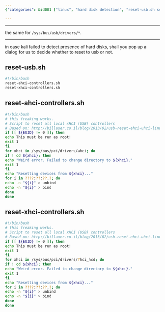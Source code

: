 ```yaml
---
{"categories": &id001 ["linux", "hard disk detection", "reset-usb.sh script", "USB controllers", "Kali Linux", "improvements", "sub-scripts"], "category": "Linux", "date": "2022-12-15 16:33:24", "description": "The reset-usb.sh script is a solution to hard disk detection issues in Linux, specifically addressing USB controller problems. It works by utilizing sub-scripts and a for loop to unbind and rebind the controllers, with suggested enhancements for Kali Linux.", "tags": *id001, "title": "reset usb"}

---
```


------

the same for `/sys/bus/usb/drivers/*`.

----

in case kali failed to detect presence of hard disks, shall you pop up a dialog for us to decide whether to reset to usb or not.

## reset-usb.sh

```bash
#!/bin/bash
reset-ahci-controllers.sh
reset-xhci-controllers.sh

```

## reset-ahci-controllers.sh

```bash
#!/bin/bash
# this freaking works.
# Script to reset all local xHCI (USB) controllers
# Based on: http://billauer.co.il/blog/2013/02/usb-reset-ehci-uhci-linux/
if [[ ${EUID} != 0 ]]; then
echo This must be run as root!
exit 1
fi
for xhci in /sys/bus/pci/drivers/ahci; do
if ! cd ${xhci}; then
echo "Weird error. Failed to change directory to ${xhci}."
exit 1
fi
echo "Resetting devices from ${xhci}..."
for i in ????:??:??.?; do
echo -n "${i}" > unbind
echo -n "${i}" > bind
done
done

```

## reset-xhci-controllers.sh

```bash
#!/bin/bash
# this freaking works.
# Script to reset all local xHCI (USB) controllers
# Based on: http://billauer.co.il/blog/2013/02/usb-reset-ehci-uhci-linux/
if [[ ${EUID} != 0 ]]; then
echo This must be run as root!
exit 1
fi
for xhci in /sys/bus/pci/drivers/?hci_hcd; do
if ! cd ${xhci}; then
echo "Weird error. Failed to change directory to ${xhci}."
exit 1
fi
echo "Resetting devices from ${xhci}..."
for i in ????:??:??.?; do
echo -n "${i}" > unbind
echo -n "${i}" > bind
done
done

```

